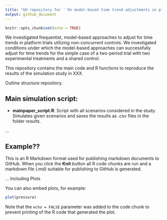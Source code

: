 ---
title: "GH repository for ``On model-based time trend adjustments in platform trials with non-concurrent controls''"
output: github_document
---

```{r setup, include=FALSE}
knitr::opts_chunk$set(echo = TRUE)
```


We investigated frequentist, model-based approaches to adjust for time trends in platform trials utilizing non-concurrent controls. We investigated conditions under which the model-based approaches can successfully adjust for time trends for the simple case of a two-period trial with two experimental treatments and a shared control.

This repository contains the main code and R functions to reproduce the results of the simulation study in XXX.

Outline structure repository.


## Main simulation script:

- **mainpaper_script.R**: Script with all scenarios considered in the study. Simulates given scenarios and saves the results as .csv files in the folder _results_. 

...


## Example??

This is an R Markdown format used for publishing markdown documents to GitHub. When you click the **Knit** button all R code chunks are run and a markdown file (.md) suitable for publishing to GitHub is generated.

... Including Plots

You can also embed plots, for example:

```{r pressure, echo=FALSE}
plot(pressure)
```

Note that the `echo = FALSE` parameter was added to the code chunk to prevent printing of the R code that generated the plot.
